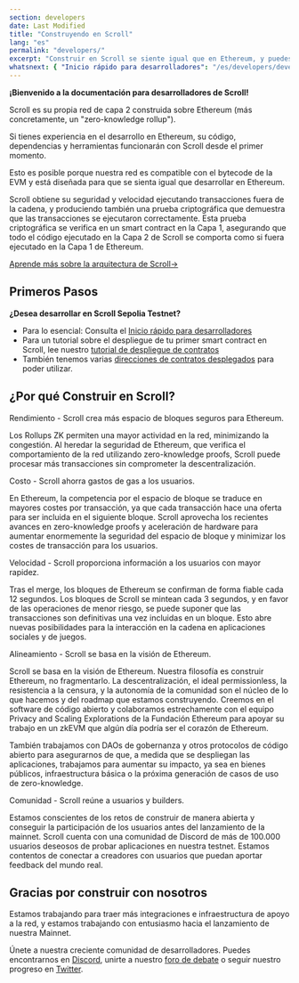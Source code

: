 ```yaml
---
section: developers
date: Last Modified
title: "Construyendo en Scroll"
lang: "es"
permalink: "developers/"
excerpt: "Construir en Scroll se siente igual que en Ethereum, y puedes llevar contigo tus herramientas y contratos favoritos."
whatsnext: { "Inicio rápido para desarrolladores": "/es/developers/developer-quickstart" }
---
```



**¡Bienvenido a la documentación para desarrolladores de Scroll!**

Scroll es su propia red de capa 2 construida sobre Ethereum (más concretamente, un "zero-knowledge rollup").

Si tienes experiencia en el desarrollo en Ethereum, su código, dependencias y herramientas funcionarán con Scroll desde el primer momento. 

Esto es posible porque nuestra red es compatible con el bytecode de la EVM y está diseñada para que se sienta igual que desarrollar en Ethereum.

<Aside type="tip" title="¿Eres nuevo con los zero knowledge rollups?">
Scroll obtiene su seguridad y velocidad ejecutando transacciones fuera de la cadena, y produciendo también una prueba criptográfica que demuestra que las transacciones 
se ejecutaron correctamente. Esta prueba criptográfica se verifica en un smart contract en la Capa 1, asegurando que todo el código ejecutado en la Capa 2 de Scroll se 
comporta como si fuera ejecutado en la Capa 1 de Ethereum.

[Aprende más sobre la arquitectura de Scroll→](/es/technology)

</Aside>

## Primeros Pasos

**¿Desea desarrollar en Scroll Sepolia Testnet?**

- Para lo esencial: Consulta el [Inicio rápido para desarrolladores](/es/developers/developer-quickstart)
- Para un tutorial sobre el despliegue de tu primer smart contract en Scroll, lee nuestro 
[tutorial de despliegue de contratos](/es/developers/guides/contract-deployment-tutorial)
- También tenemos varias [direcciones de contratos desplegados](/es/developers/scroll-contracts) para poder utilizar.

## ¿Por qué Construir en Scroll?

<ToggleElement anchor="throughput">
  <div slot="title">Rendimiento - Scroll crea más espacio de bloques seguros para Ethereum.</div>
  <p>
    Los Rollups ZK permiten una mayor actividad en la red, minimizando la congestión. Al heredar la seguridad de Ethereum,
    que verifica el comportamiento de la red utilizando zero-knowledge proofs, Scroll puede procesar más transacciones sin comprometer la descentralización.
  </p>
</ToggleElement>

<ToggleElement anchor="cost">
  <div slot="title">Costo - Scroll ahorra gastos de gas a los usuarios.</div>
  <p>
    En Ethereum, la competencia por el espacio de bloque se traduce en mayores costes por transacción, ya que cada
    transacción hace una oferta para ser incluida en el siguiente bloque. Scroll aprovecha los recientes avances en
    zero-knowledge proofs y aceleración de hardware para aumentar enormemente la seguridad del espacio de bloque y minimizar
    los costes de transacción para los usuarios. 
  </p>
</ToggleElement>
<ToggleElement anchor="speed">
  <div slot="title">Velocidad - Scroll proporciona información a los usuarios con mayor rapidez.</div>
  <p>
    Tras el merge, los bloques de Ethereum se confirman de forma fiable cada 12 segundos. Los bloques de Scroll se mintean cada 3 segundos, y
    en favor de las operaciones de menor riesgo, se puede suponer que las transacciones son definitivas una vez incluidas en un bloque. 
    Esto abre nuevas posibilidades para la interacción en la cadena en aplicaciones sociales y de juegos.
  </p>
</ToggleElement>
<ToggleElement anchor="alignment">
  <div slot="title">Alineamiento - Scroll se basa en la visión de Ethereum.</div>
  <p>
    Scroll se basa en la visión de Ethereum. Nuestra filosofía es construir Ethereum, no fragmentarlo. La descentralización,
    el ideal permissionless, la resistencia a la censura, y la autonomía de la comunidad son el núcleo de lo que hacemos y 
    del roadmap que estamos construyendo. Creemos en el software de código abierto y colaboramos estrechamente con el 
    equipo Privacy and Scaling Explorations de la Fundación Ethereum para apoyar su trabajo en un zkEVM que algún día podría ser el corazón de Ethereum.
  </p>
  <p>
    También trabajamos con DAOs de gobernanza y otros protocolos de código abierto para asegurarnos de que, a medida que se despliegan las aplicaciones,
    trabajamos para aumentar su impacto, ya sea en bienes públicos, infraestructura básica o la próxima generación de casos de uso de zero-knowledge.
  </p>
</ToggleElement>
<ToggleElement anchor="community">
  <div slot="title">Comunidad - Scroll reúne a usuarios y builders.</div>
  <p>
    Estamos conscientes de los retos de construir de manera abierta y conseguir la participación de los usuarios antes del lanzamiento de la mainnet. 
    Scroll cuenta con una comunidad de Discord de más de 100.000 usuarios deseosos de probar aplicaciones en nuestra testnet.
    Estamos contentos de conectar a creadores con usuarios que puedan aportar feedback del mundo real.
  </p>
</ToggleElement>

## Gracias por construir con nosotros

Estamos trabajando para traer más integraciones e infraestructura de apoyo a la red, y estamos trabajando con entusiasmo hacia el lanzamiento de nuestra Mainnet.

Únete a nuestra creciente comunidad de desarrolladores. Puedes encontrarnos en [Discord](https://discord.gg/scroll), 
unirte a nuestro [foro de debate](https://community.scroll.io/) o seguir nuestro progreso en [Twitter](https://twitter.com/Scroll_ZKP).
